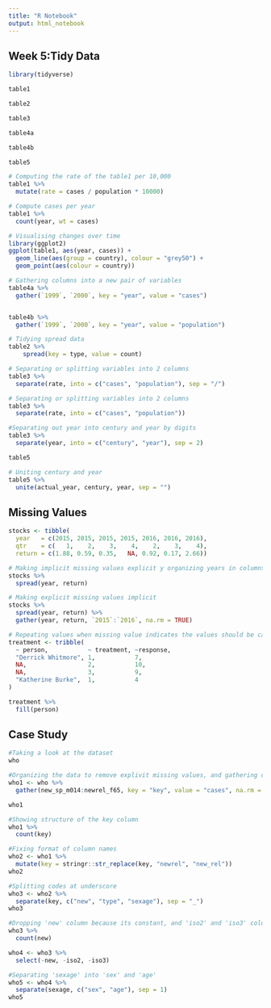 ```yaml
---
title: "R Notebook"
output: html_notebook
---
```


## Week 5:Tidy Data

```r

library(tidyverse)

table1

table2

table3

table4a

table4b

table5

```



```r

# Computing the rate of the table1 per 10,000
table1 %>% 
  mutate(rate = cases / population * 10000)

# Compute cases per year
table1 %>% 
  count(year, wt = cases)

# Visualising changes over time
library(ggplot2)
ggplot(table1, aes(year, cases)) + 
  geom_line(aes(group = country), colour = "grey50") + 
  geom_point(aes(colour = country))

```


```r

# Gathering columns into a new pair of variables
table4a %>% 
  gather(`1999`, `2000`, key = "year", value = "cases")


table4b %>% 
  gather(`1999`, `2000`, key = "year", value = "population")


```



```r

# Tidying spread data
table2 %>%
    spread(key = type, value = count)

```

```r

# Separating or splitting variables into 2 columns
table3 %>% 
  separate(rate, into = c("cases", "population"), sep = "/")

```

```r

# Separating or splitting variables into 2 columns
table3 %>% 
  separate(rate, into = c("cases", "population"))

#Separating out year into century and year by digits
table3 %>% 
  separate(year, into = c("century", "year"), sep = 2)

```


```r

table5

# Uniting century and year
table5 %>% 
  unite(actual_year, century, year, sep = "")

```

## Missing Values

```r
stocks <- tibble(
  year   = c(2015, 2015, 2015, 2015, 2016, 2016, 2016),
  qtr    = c(   1,    2,    3,    4,    2,    3,    4),
  return = c(1.88, 0.59, 0.35,   NA, 0.92, 0.17, 2.66))

# Making implicit missing values explicit y organizing years in columns
stocks %>% 
  spread(year, return)

# Making explicit missing values implicit
stocks %>% 
  spread(year, return) %>% 
  gather(year, return, `2015`:`2016`, na.rm = TRUE)

# Repeating values when missing value indicates the values should be carried forward
treatment <- tribble(
  ~ person,           ~ treatment, ~response,
  "Derrick Whitmore", 1,           7,
  NA,                 2,           10,
  NA,                 3,           9,
  "Katherine Burke",  1,           4
)

treatment %>% 
  fill(person)

```

## Case Study

```r
#Taking a look at the dataset
who

```

```r
#Organizing the data to remove explivit missing values, and gathering on the basis of 'new' columns
who1 <- who %>% 
  gather(new_sp_m014:newrel_f65, key = "key", value = "cases", na.rm = TRUE)

who1

#Showing structure of the key column
who1 %>% 
  count(key)

```


```r

#Fixing format of column names
who2 <- who1 %>% 
  mutate(key = stringr::str_replace(key, "newrel", "new_rel"))
who2

```


```r
#Splitting codes at underscore
who3 <- who2 %>% 
  separate(key, c("new", "type", "sexage"), sep = "_")
who3

#Dropping 'new' column because its constant, and 'iso2' and 'iso3' columns as they are redundant 
who3 %>% 
  count(new)

who4 <- who3 %>% 
  select(-new, -iso2, -iso3)

```

```r
#Separating 'sexage' into 'sex' and 'age'
who5 <- who4 %>% 
  separate(sexage, c("sex", "age"), sep = 1)
who5

```